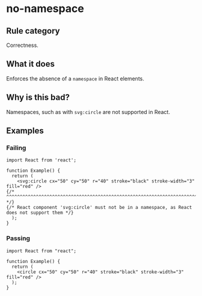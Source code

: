 # no-namespace

## Rule category

Correctness.

## What it does

Enforces the absence of a `namespace` in React elements.

## Why is this bad?

Namespaces, such as with `svg:circle` are not supported in React.

## Examples

### Failing

```tsx
import React from 'react';

function Example() {
  return (
    <svg:circle cx="50" cy="50" r="40" stroke="black" stroke-width="3" fill="red" />
{/* ^^^^^^^^^^^^^^^^^^^^^^^^^^^^^^^^^^^^^^^^^^^^^^^^^^^^^^^^^^^^^^^^^^^^^^^^^^^^^^^^        */}
{/* React component 'svg:circle' must not be in a namespace, as React does not support them */}
  );
}
```

### Passing

```tsx twoslash
import React from "react";

function Example() {
  return (
    <circle cx="50" cy="50" r="40" stroke="black" stroke-width="3" fill="red" />
  );
}
```
